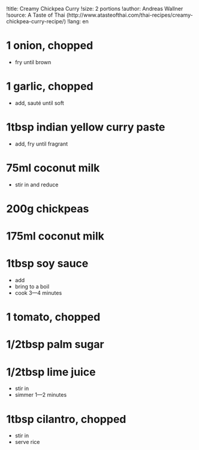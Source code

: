 !title: Creamy Chickpea Curry
!size: 2 portions
!author: Andreas Wallner
!source: A Taste of Thai (http://www.atasteofthai.com/thai-recipes/creamy-chickpea-curry-recipe/)
!lang: en

# 1 onion, chopped
* fry until brown

# 1 garlic, chopped
* add, sauté until soft

# 1tbsp indian yellow curry paste
* add, fry until fragrant

# 75ml coconut milk
* stir in and reduce

# 200g chickpeas
# 175ml coconut milk
# 1tbsp soy sauce
* add
* bring to a boil
* cook 3—4 minutes

# 1 tomato, chopped
# 1/2tbsp palm sugar
# 1/2tbsp lime juice
* stir in
* simmer 1—2 minutes

# 1tbsp cilantro, chopped
* stir in
* serve rice